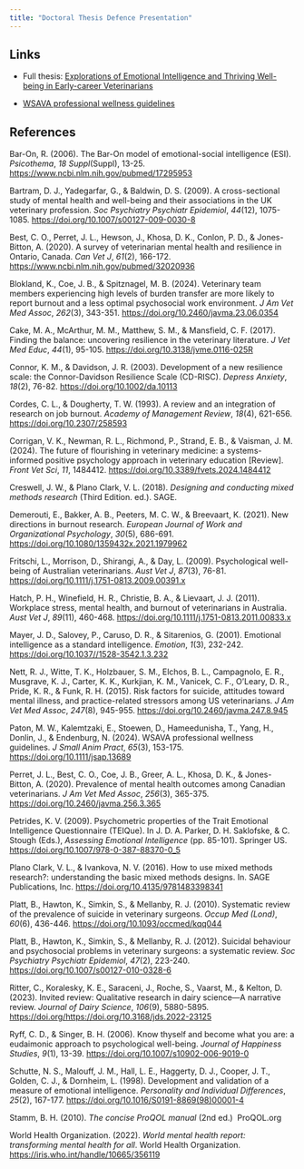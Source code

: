 ```yaml
---
title: "Doctoral Thesis Defence Presentation"
---
```


## Links

-   Full thesis: [Explorations of Emotional Intelligence and Thriving Well-being in Early-career Veterinarians](https://hdl.handle.net/10214/29012)

-   [WSAVA professional wellness guidelines](https://onlinelibrary.wiley.com/doi/10.1111/jsap.13689)

## References

Bar-On, R. (2006). The Bar-On model of emotional-social intelligence (ESI). *Psicothema*, *18 Suppl*(Suppl), 13-25. <https://www.ncbi.nlm.nih.gov/pubmed/17295953>

Bartram, D. J., Yadegarfar, G., & Baldwin, D. S. (2009). A cross-sectional study of mental health and well-being and their associations in the UK veterinary profession. *Soc Psychiatry Psychiatr Epidemiol*, *44*(12), 1075-1085. <https://doi.org/10.1007/s00127-009-0030-8>

Best, C. O., Perret, J. L., Hewson, J., Khosa, D. K., Conlon, P. D., & Jones-Bitton, A. (2020). A survey of veterinarian mental health and resilience in Ontario, Canada. *Can Vet J*, *61*(2), 166-172. <https://www.ncbi.nlm.nih.gov/pubmed/32020936>

Blokland, K., Coe, J. B., & Spitznagel, M. B. (2024). Veterinary team members experiencing high levels of burden transfer are more likely to report burnout and a less optimal psychosocial work environment. *J Am Vet Med Assoc*, *262*(3), 343-351. <https://doi.org/10.2460/javma.23.06.0354>

Cake, M. A., McArthur, M. M., Matthew, S. M., & Mansfield, C. F. (2017). Finding the balance: uncovering resilience in the veterinary literature. *J Vet Med Educ*, *44*(1), 95-105. <https://doi.org/10.3138/jvme.0116-025R>

Connor, K. M., & Davidson, J. R. (2003). Development of a new resilience scale: the Connor-Davidson Resilience Scale (CD-RISC). *Depress Anxiety*, *18*(2), 76-82. <https://doi.org/10.1002/da.10113>

Cordes, C. L., & Dougherty, T. W. (1993). A review and an integration of research on job burnout. *Academy of Management Review*, *18*(4), 621-656. <https://doi.org/10.2307/258593>

Corrigan, V. K., Newman, R. L., Richmond, P., Strand, E. B., & Vaisman, J. M. (2024). The future of flourishing in veterinary medicine: a systems-informed positive psychology approach in veterinary education \[Review\]. *Front Vet Sci*, *11*, 1484412. <https://doi.org/10.3389/fvets.2024.1484412>

Creswell, J. W., & Plano Clark, V. L. (2018). *Designing and conducting mixed methods research* (Third Edition. ed.). SAGE.

Demerouti, E., Bakker, A. B., Peeters, M. C. W., & Breevaart, K. (2021). New directions in burnout research. *European Journal of Work and Organizational Psychology*, *30*(5), 686-691. <https://doi.org/10.1080/1359432x.2021.1979962>

Fritschi, L., Morrison, D., Shirangi, A., & Day, L. (2009). Psychological well-being of Australian veterinarians. *Aust Vet J*, *87*(3), 76-81. <https://doi.org/10.1111/j.1751-0813.2009.00391.x>

Hatch, P. H., Winefield, H. R., Christie, B. A., & Lievaart, J. J. (2011). Workplace stress, mental health, and burnout of veterinarians in Australia. *Aust Vet J*, *89*(11), 460-468. <https://doi.org/10.1111/j.1751-0813.2011.00833.x>

Mayer, J. D., Salovey, P., Caruso, D. R., & Sitarenios, G. (2001). Emotional intelligence as a standard intelligence. *Emotion*, *1*(3), 232-242. [https://doi.org/10.1037//1528-3542.1.3.232](https://doi.org/10.1037/1528-3542.1.3.232)

Nett, R. J., Witte, T. K., Holzbauer, S. M., Elchos, B. L., Campagnolo, E. R., Musgrave, K. J., Carter, K. K., Kurkjian, K. M., Vanicek, C. F., O'Leary, D. R., Pride, K. R., & Funk, R. H. (2015). Risk factors for suicide, attitudes toward mental illness, and practice-related stressors among US veterinarians. *J Am Vet Med Assoc*, *247*(8), 945-955. <https://doi.org/10.2460/javma.247.8.945>

Paton, M. W., Kalemtzaki, E., Stoewen, D., Hameedunisha, T., Yang, H., Donlin, J., & Endenburg, N. (2024). WSAVA professional wellness guidelines. *J Small Anim Pract*, *65*(3), 153-175. <https://doi.org/10.1111/jsap.13689>

Perret, J. L., Best, C. O., Coe, J. B., Greer, A. L., Khosa, D. K., & Jones-Bitton, A. (2020). Prevalence of mental health outcomes among Canadian veterinarians. *J Am Vet Med Assoc*, *256*(3), 365-375. <https://doi.org/10.2460/javma.256.3.365>

Petrides, K. V. (2009). Psychometric properties of the Trait Emotional Intelligence Questionnaire (TEIQue). In J. D. A. Parker, D. H. Saklofske, & C. Stough (Eds.), *Assessing Emotional Intelligence* (pp. 85-101). Springer US. <https://doi.org/10.1007/978-0-387-88370-0_5>

Plano Clark, V. L., & Ivankova, N. V. (2016). How to use mixed methods research?: understanding the basic mixed methods designs. In. SAGE Publications, Inc. <https://doi.org/10.4135/9781483398341>

Platt, B., Hawton, K., Simkin, S., & Mellanby, R. J. (2010). Systematic review of the prevalence of suicide in veterinary surgeons. *Occup Med (Lond)*, *60*(6), 436-446. <https://doi.org/10.1093/occmed/kqq044>

Platt, B., Hawton, K., Simkin, S., & Mellanby, R. J. (2012). Suicidal behaviour and psychosocial problems in veterinary surgeons: a systematic review. *Soc Psychiatry Psychiatr Epidemiol*, *47*(2), 223-240. <https://doi.org/10.1007/s00127-010-0328-6>

Ritter, C., Koralesky, K. E., Saraceni, J., Roche, S., Vaarst, M., & Kelton, D. (2023). Invited review: Qualitative research in dairy science—A narrative review. *Journal of Dairy Science*, *106*(9), 5880-5895. [https://doi.org/https://doi.org/10.3168/jds.2022-23125](https://doi.org/https:/doi.org/10.3168/jds.2022-23125)

Ryff, C. D., & Singer, B. H. (2006). Know thyself and become what you are: a eudaimonic approach to psychological well-being. *Journal of Happiness Studies*, *9*(1), 13-39. <https://doi.org/10.1007/s10902-006-9019-0>

Schutte, N. S., Malouff, J. M., Hall, L. E., Haggerty, D. J., Cooper, J. T., Golden, C. J., & Dornheim, L. (1998). Development and validation of a measure of emotional intelligence. *Personality and Individual Differences*, *25*(2), 167-177. <https://doi.org/10.1016/S0191-8869(98)00001-4>

Stamm, B. H. (2010). *The concise ProQOL manual* (2nd ed.)  ProQOL.org

World Health Organization. (2022). *World mental health report: transforming mental health for all*. World Health Organization. <https://iris.who.int/handle/10665/356119>
